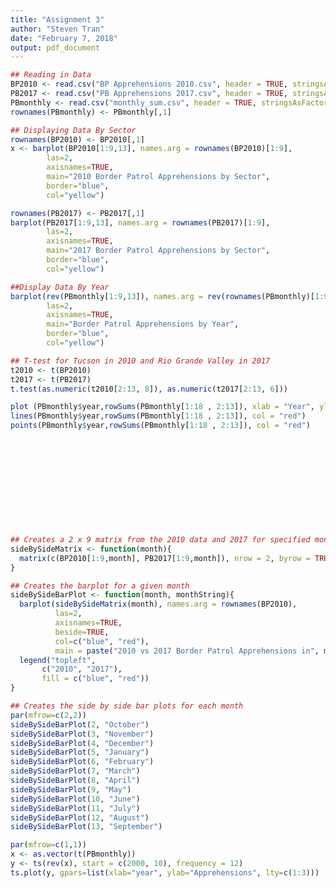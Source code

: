 ```yaml
---
title: "Assignment 3"
author: "Steven Tran"
date: "February 7, 2018"
output: pdf_document
---
```


```R
## Reading in Data
BP2010 <- read.csv("BP Apprehensions 2010.csv", header = TRUE, stringsAsFactors = FALSE)
PB2017 <- read.csv("PB Apprehensions 2017.csv", header = TRUE, stringsAsFactors = TRUE)
PBmonthly <- read.csv("monthly_sum.csv", header = TRUE, stringsAsFactors = TRUE)
rownames(PBmonthly) <- PBmonthly[,1]

## Displaying Data By Sector
rownames(BP2010) <- BP2010[,1]
x <- barplot(BP2010[1:9,13], names.arg = rownames(BP2010)[1:9],
        las=2,
        axisnames=TRUE,
        main="2010 Border Patrol Apprehensions by Sector",
        border="blue",
        col="yellow")

rownames(PB2017) <- PB2017[,1]
barplot(PB2017[1:9,13], names.arg = rownames(PB2017)[1:9],
        las=2,
        axisnames=TRUE,
        main="2017 Border Patrol Apprehensions by Sector",
        border="blue",
        col="yellow")

##Display Data By Year
barplot(rev(PBmonthly[1:9,13]), names.arg = rev(rownames(PBmonthly)[1:9]),
        las=2,
        axisnames=TRUE,
        main="Border Patrol Apprehensions by Year",
        border="blue",
        col="yellow")

## T-test for Tucson in 2010 and Rio Grande Valley in 2017
t2010 <- t(BP2010)
t2017 <- t(PB2017)
t.test(as.numeric(t2010[2:13, 8]), as.numeric(t2017[2:13, 6]))

plot (PBmonthly$year,rowSums(PBmonthly[1:18 , 2:13]), xlab = "Year", ylab = "Apprehensions", type = "p", main = "Apprehensions By Year")
lines(PBmonthly$year,rowSums(PBmonthly[1:18 , 2:13]), col = "red")
points(PBmonthly$year,rowSums(PBmonthly[1:18 , 2:13]), col = "red")












## Creates a 2 x 9 matrix from the 2010 data and 2017 for specified month
sideBySideMatrix <- function(month){
  matrix(c(BP2010[1:9,month], PB2017[1:9,month]), nrow = 2, byrow = TRUE)
}

## Creates the barplot for a given month
sideBySideBarPlot <- function(month, monthString){
  barplot(sideBySideMatrix(month), names.arg = rownames(BP2010),
          las=2,
          axisnames=TRUE,
          beside=TRUE,
          col=c("blue", "red"),
          main = paste("2010 vs 2017 Border Patrol Apprehensions in", monthString, sep=" "))
  legend("topleft", 
       c("2010", "2017"), 
       fill = c("blue", "red"))
}

## Creates the side by side bar plots for each month
par(mfrow=c(2,2))
sideBySideBarPlot(2, "October")
sideBySideBarPlot(3, "November")
sideBySideBarPlot(4, "December")
sideBySideBarPlot(5, "January")
sideBySideBarPlot(6, "February")
sideBySideBarPlot(7, "March")
sideBySideBarPlot(8, "April")
sideBySideBarPlot(9, "May")
sideBySideBarPlot(10, "June")
sideBySideBarPlot(11, "July")
sideBySideBarPlot(12, "August")
sideBySideBarPlot(13, "September")

par(mfrow=c(1,1))
x <- as.vector(t(PBmonthly))
y <- ts(rev(x), start = c(2000, 10), frequency = 12)
ts.plot(y, gpars=list(xlab="year", ylab="Apprehensions", lty=c(1:3)))
```